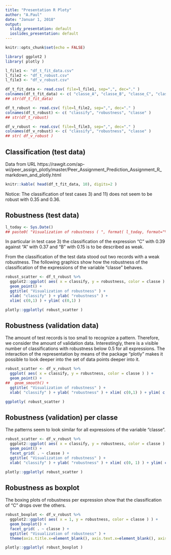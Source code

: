 ```yaml
---
title: "Presentation R Ploty"
author: "A.Paul"
date: "Januar 1, 2018"
output:
  slidy_presentation: default
  ioslides_presentation: default
---
```


```r
knitr::opts_chunk$set(echo = FALSE)
```

```r
library( ggplot2 )
library( plotly )
```

```r
l_file1 <- "df_t_fit_data.csv"
l_file2 <- "df_t_robust.csv"
l_file3 <- "df_v_robust.csv"

df_t_fit_data <- read.csv( file=l_file1, sep=",", dec="." )
colnames(df_t_fit_data) <- c( "classe_A", "classe_B", "classe_C", "classe_D", "classe_E", "classe", "robustness" )
## str(df_t_fit_data)

df_t_robust <- read.csv( file=l_file2, sep=",", dec="." )
colnames(df_t_robust) <- c( "classify", "robustness", "classe" )
## str(df_t_robust)

df_v_robust <- read.csv( file=l_file3, sep=",", dec="." )
colnames(df_v_robust) <- c( "classify", "robustness", "classe" )
## str( df_v_robust )
```


## Classification (test data)

Data from URL https://rawgit.com/ap-wi/peer_assign_plotly/master/Peer_Assignment_Prediction_Assignment_R_markdown_and_plotly.html

```r
knitr::kable( head(df_t_fit_data, 10), digits=2 )
```

Notice: The classification of test cases 3) and 11) does not seem to be robust with 0.35 and 0.36.

## Robustness (test data)
```r
l_today <- Sys.Date()
## paste0( "Visualization of robustness ( ", format( l_today, format="%B %d %Y"), " )" )
```
In particular in test case 3) the classification of the expression "C" with 0.39 against "A" with 0.37 and "B" with 0.15 is to be described as weak.

From the classification of the test data stood out two records with a weak robustness. The following graphics show how the robustness of the classification of the expressions of the variable "classe" behaves.
```r
robust_scatter <- df_t_robust %>%
  ggplot2::ggplot( aes( x = classify, y = robustness, color = classe ) ) + 
  geom_point() +
  ggtitle( "Visualization of robustness" ) +
  xlab( "classify" ) + ylab( "robustness" ) +
  xlim( c(0,1) ) + ylim( c(0,1) )

plotly::ggplotly( robust_scatter )
```

## Robustness (validation data)

The amount of test records is too small to recognize a pattern. Therefore, we consider the amount of validation data. Interestingly, there is a visible number of classifications with robustness below 0.5 for all expressions. The interaction of the representation by means of the package "plotly" makes it possible to look deeper into the set of data points deeper into it.

```r
robust_scatter <- df_v_robust %>%
  ggplot( aes( x = classify, y = robustness, color = classe ) ) + 
  geom_point() + 
##  geom_smooth() + 
  ggtitle( "Visualization of robustness" ) +
  xlab( "classify" ) + ylab( "robustness" ) + xlim( c(0,1) ) + ylim( c(0,1) )

ggplotly( robust_scatter )
```

## Robustness (validation) per classe

The patterns seem to look similar for all expressions of the variable "classe".

```r
robust_scatter <- df_v_robust %>%
  ggplot2::ggplot( aes( x = classify, y = robustness, color = classe ) ) + 
  geom_point() +
  facet_grid( . ~ classe ) +
  ggtitle( "Visualization of robustness" ) +
  xlab( "classify" ) + ylab( "robustness" ) + xlim( c(0, 1) ) + ylim( c(0, 1) )

plotly::ggplotly( robust_scatter )
```


## Robustness as boxplot

The boxing plots of robustness per expression show that the classification of "C" drops over the others.

```r
robust_boxplot <- df_v_robust %>%
  ggplot2::ggplot( aes( x = 1, y = robustness, color = classe ) ) + 
  geom_boxplot() +
  facet_grid( . ~ classe ) +
  ggtitle( "Visualization of robustness" ) +
  theme(axis.title.x=element_blank(), axis.text.x=element_blank(), axis.ticks.x=element_blank())

plotly::ggplotly( robust_boxplot )
```